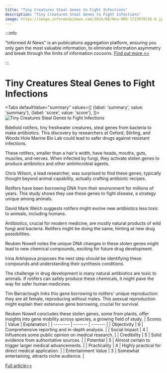 ```yaml
---
title: "Tiny Creatures Steal Genes to Fight Infections"
description: "Tiny Creatures Steal Genes to Fight Infections"
image: https://image.informedainews.com/2024/08/Hea-9RO-1723978216-0.jpg
---
```



:::info

"Informed AI News" is an publications aggregation platform, ensuring you only gain the most valuable information, to eliminate information asymmetry and break through the limits of information cocoons.  [Find out more >>](/)

:::

# Tiny Creatures Steal Genes to Fight Infections


<Tabs
	defaultValue="summary"
	values={[
	{label: 'summary', value: 'summary'},
	{label: 'score', value: 'score'},
]}>
<TabItem value="summary">
<img
  src="https://image.informedainews.com/2024/08/Hea-9RO-1723978216-0.jpg"
  alt="Tiny Creatures Steal Genes to Fight Infections"
/>



Bdelloid rotifers, tiny freshwater creatures, steal genes from bacteria to make antibiotics. This discovery by researchers at Oxford, Stirling, and Woods Hole Marine Bio Lab could lead to safer drugs against resistant infections.

These rotifers, smaller than a hair's width, have heads, mouths, guts, muscles, and nerves. When infected by fungi, they activate stolen genes to produce antibiotics and other antimicrobial agents.

Chris Wilson, a lead researcher, was surprised to find these genes, typically thought beyond animal capability, actually crafting antibiotic recipes.

Rotifers have been borrowing DNA from their environment for millions of years. This study shows they use these genes to fight disease, a strategy unique among animals.

David Mark Welch suggests rotifers might evolve new antibiotics less toxic to animals, including humans.

Antibiotics, crucial for modern medicine, are mostly natural products of wild fungi and bacteria. Rotifers might be doing the same, hinting at new drug possibilities.

Reuben Nowell notes the unique DNA changes in these stolen genes might lead to new chemical compounds, exciting for future drug development.

Irina Arkhipova proposes the next step should be identifying these compounds and understanding their synthesis conditions.

The challenge in drug development is many natural antibiotics are toxic to animals. If rotifers can safely produce these chemicals, it might pave the way for safer human medicines.

Tim Barraclough links this gene borrowing to rotifers' unique reproduction: they are all female, reproducing without males. This asexual reproduction might explain their extensive gene borrowing, crucial for survival.

Reuben Nowell concludes these stolen genes, some from plants, offer insights into gene mobility across species, a growing field of study.
</TabItem>
<TabItem value="score">
	| Scores     | Value   | Explanation |
	| -------- | ------- | ------- |
	| Objectivity  | 6    | Comprehensive reporting and in-depth analysis.    |
	| Social Impact | 4     | Influences some public opinion on medical research.    |
	| Credibility    | 5    | Solid evidence from authoritative sources.    |
	| Potential    | 5    | Almost certain to trigger larger medical advancements.    |
	| Practicality    | 4    | Highly practical for direct medical application.    |
	| Entertainment Value    | 3    | Somewhat entertaining, attracts niche audience.    |
</TabItem>
</Tabs>

[Full article>>](https://www.cnbeta.com.tw/articles/science/1442576.htm)
